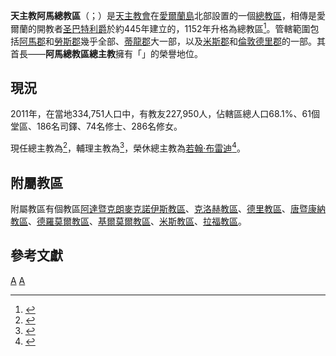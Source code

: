 {{Refimprove|time=2019-08-11T10:42:35+00:00}}
{{Infobox diocese
|name = 阿馬
|jurisdiction = 總教區
|latin = Archidioecesis Ardmachana
|local = {{lang|en|Archdiocese of Armagh}}{{en icon}}<br/>{{lang|ga|Ard-Deoise Ard Mhacha}}{{ga icon}}
|border = catholic
|image = StPatsRCCathedralArmagh.jpg
|image_size = 270
|caption = 圣巴特利爵主教座堂
|location = [[愛爾蘭|愛爾蘭]]、[[北愛爾蘭|北愛爾蘭]] 
|territory =  
|population =  
|rite = [[罗马礼|罗马礼]]
|patron =  
|province =  
|established = 約445年 
|cathedral = [[圣巴德利爵主教座堂_(阿马)|聖巴德利爵主教座堂]]
|co-cathedral = 
|leadership = 總主教 
|website = https://www.armagharchdiocese.org/ 
|pope = {{incumbent pope}}
|metropolitan = {{link-en|愛德門·馬丁|Eamon Martin}}
|coadjutor archbishop = 
|auxiliary = {{link-de|彌額爾·魯特|Michael Router}}
|emeritus = [[若翰·布雷迪|若翰·布雷迪]]（榮休總主教）
|map = [[File:ArchdioceseArmagh.png|250px]]
|map_caption = 總教區管轄圖
}}

'''天主教阿馬總教區'''（{{lang-la|Archidioecesis Ardmachana}}；{{lang-ga|Ard-Deoise Ard Mhacha}}）是[[天主教會|天主教會]]在[[愛爾蘭島|愛爾蘭島]]北部設置的一個[[總教區|總教區]]，相傳是愛爾蘭的開教者[[圣巴特利爵|圣巴特利爵]]於約445年建立的，1152年升格為總教區<ref>{{CathEncy|wstitle=Dublin}}</ref>。管轄範圍包括[[阿馬郡|阿馬郡]]和[[勞斯郡|勞斯郡]]幾乎全部、[[蒂龍郡|蒂龍郡]]大一部，以及[[米斯郡|米斯郡]]和[[倫敦德里郡|倫敦德里郡]]的一部。其首長——'''阿馬總教區總主教'''擁有「{{link-en|愛爾蘭首席主教權|Primacy of Ireland|全愛爾蘭首席主教}}」的榮譽地位。

==現況==

2011年，在當地334,751人口中，有教友227,950人，佔轄區總人口68.1%、61個堂區、186名司鐸、74名修士、286名修女。

現任總主教為{{link-en|愛德門·馬丁|Eamon Martin}}<ref>{{cite press release |title=Rinunce e nomine, 08.09.2014 |url=https://press.vatican.va/content/salastampa/it/bollettino/pubblico/2014/09/08/0617/01373.html |publisher=Sala Stampa della Santa Sede |accessdate=2019-08-11 |archiveurl=https://web.archive.org/web/20190811101922/https://press.vatican.va/content/salastampa/it/bollettino/pubblico/2014/09/08/0617/01373.html |archivedate=2019-08-11 |language=en |date=2014-09-08 |dead-url=no }}</ref>，輔理主教為{{link-de|彌額爾·魯特|Michael Router}}<ref>{{cite press release |title=Resignations and Appointments, 07.05.2019 |url=https://press.vatican.va/content/salastampa/en/bollettino/pubblico/2019/05/07/190507c.html |publisher=Holy See Press Office |accessdate=2019-08-11 |archiveurl=https://web.archive.org/web/20190811094606/https://press.vatican.va/content/salastampa/en/bollettino/pubblico/2019/05/07/190507c.html |archivedate=2019-08-11 |language=en |date=2019-05-07 |dead-url=no }}</ref>，榮休總主教為[[若翰·布雷迪|若翰·布雷迪]]<ref>{{cite web |title=BRADY Card. Seán Baptist |url=https://press.vatican.va/content/salastampa/en/documentation/cardinali_biografie/cardinali_bio_brady_sb.html |publisher=Holy See Press Office |accessdate=2019-08-11 |archiveurl=https://web.archive.org/web/20190811102105/https://press.vatican.va/content/salastampa/en/documentation/cardinali_biografie/cardinali_bio_brady_sb.html |archivedate=2019-08-11 |language=en |dead-url=no }}</ref>。

==附屬教區==
附屬教區有個教區[[天主教阿達暨克朗麥克諾伊斯教區|阿達暨克朗麥克諾伊斯教區]]、[[天主教克洛赫教區|克洛赫教區]]、[[天主教德里教區|德里教區]]、[[天主教唐暨康納教區|唐暨康納教區]]、[[天主教德羅莫爾教區|德羅莫爾教區]]、[[天主教基爾莫爾教區|基爾莫爾教區]]、[[天主教米斯教區|米斯教區]]、[[天主教拉福教區|拉福教區]]。

==參考文獻==
{{reflist}}

{{愛爾蘭天主教教區}}

[[Category:愛爾蘭天主教教區|A]]
[[Category:英國天主教教區|A]]